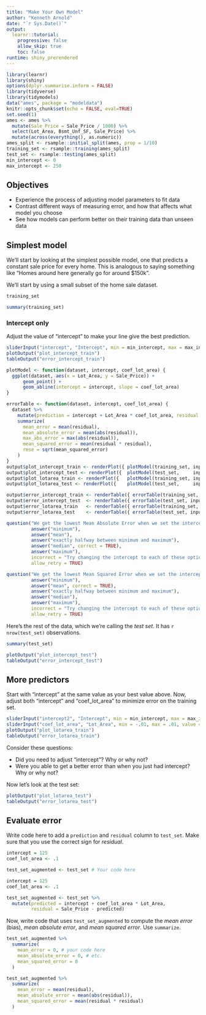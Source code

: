 ```yaml
---
title: "Make Your Own Model"
author: "Kenneth Arnold"
date: "`r Sys.Date()`"
output: 
  learnr::tutorial:
    progressive: false
    allow_skip: true
    toc: false
runtime: shiny_prerendered
---
```


```r
library(learnr)
library(shiny)
options(dplyr.summarise.inform = FALSE)
library(tidyverse)
library(tidymodels)
data("ames", package = "modeldata")
knitr::opts_chunk$set(echo = FALSE, eval=TRUE)
set.seed(1)
ames <- ames %>%
  mutate(Sale_Price = Sale_Price / 1000) %>% 
  select(Lot_Area, Bsmt_Unf_SF, Sale_Price) %>%
  mutate(across(everything(), as.numeric))
ames_split <- rsample::initial_split(ames, prop = 1/10)
training_set <- rsample::training(ames_split)
test_set <- rsample::testing(ames_split)
min_intercept <- 0
max_intercept <- 250
```

## Objectives

* Experience the process of adjusting model parameters to fit data
* Contrast different ways of measuring error, and how that affects what model you choose
* See how models can perform better on their training data than unseen data


## Simplest model

We'll start by looking at the simplest possible model, one that predicts a constant
sale price for every home. This is analogous to saying something like "Homes around
here generally go for around $150k".

We'll start by using a small subset of the home sale dataset.

```r
training_set
```

```r
summary(training_set)
```


### Intercept only

Adjust the value of "intercept" to make your line give the best prediction.

```r
sliderInput("intercept", "Intercept", min = min_intercept, max = max_intercept, value = 125)
plotOutput("plot_intercept_train")
tableOutput("error_intercept_train")
```

```r
plotModel <- function(dataset, intercept, coef_lot_area) {
  ggplot(dataset, aes(x = Lot_Area, y = Sale_Price)) +
      geom_point() +
      geom_abline(intercept = intercept, slope = coef_lot_area)
}

errorTable <- function(dataset, intercept, coef_lot_area) {
  dataset %>% 
    mutate(prediction = intercept + Lot_Area * coef_lot_area, residual = Sale_Price - prediction) %>% 
    summarize(
      mean_error = mean(residual),
      mean_absolute_error = mean(abs(residual)),
      max_abs_error = max(abs(residual)),
      mean_squared_error = mean(residual * residual),
      rmse = sqrt(mean_squared_error)
    )
}
output$plot_intercept_train <- renderPlot({ plotModel(training_set, input$intercept, 0) })
output$plot_intercept_test <- renderPlot({  plotModel(test_set,     input$intercept, 0) })
output$plot_lotarea_train <- renderPlot({   plotModel(training_set, input$intercept2, input$coef_lot_area)})
output$plot_lotarea_test <- renderPlot({    plotModel(test_set,     input$intercept2, input$coef_lot_area) })

output$error_intercept_train <- renderTable({ errorTable(training_set, input$intercept, 0) })
output$error_intercept_test  <- renderTable({ errorTable(test_set, input$intercept, 0) })
output$error_lotarea_train   <- renderTable({ errorTable(training_set, input$intercept2, input$coef_lot_area) })
output$error_lotarea_test    <- renderTable({ errorTable(test_set, input$intercept2, input$coef_lot_area) })
```

```r
question("We get the lowest Mean Absolute Error when we set the intercept to the ___ of the Sale_Price column (see summary table above)",
         answer("minimum"),
         answer("mean"),
         answer("exactly halfway between minimum and maximum"),
         answer("median", correct = TRUE),
         answer("maximum"),
         incorrect = "Try changing the intercept to each of these options and see what error you get!",
         allow_retry = TRUE)
```

```r
question("We get the lowest Mean Squared Error when we set the intercept to the ___ of the Sale_Price column (see summary table above)",
         answer("minimum"),
         answer("mean", correct = TRUE),
         answer("exactly halfway between minimum and maximum"),
         answer("median"),
         answer("maximum"),
         incorrect = "Try changing the intercept to each of these options and see what error you get!",
         allow_retry = TRUE)
```

Here's the rest of the data, which we're calling the *test set*. It has `r nrow(test_set)` observations.

```r
summary(test_set)
```


```r
plotOutput("plot_intercept_test")
tableOutput("error_intercept_test")
```

<!--
Intercept is extremely low-variance, so we should expect very similar train and test performance.
```r
question("Compared with the training set, the Mean Absolute Error on the test set is...",
         answer("lower, which is good"),
         answer("lower, which is bad"),
         answer("about the same"),
         answer("higher, which is good"),
         answer("higher, which is bad", correct = TRUE),
         allow_retry = TRUE)
```

**How different was the MAE on training set vs test set?** Write this down.
-->

## More predictors

Start with "intercept" at the same value as your best value above. Now, adjust both "intercept" and "coef_lot_area" to minimize error on the training set.

```r
sliderInput("intercept2", "Intercept", min = min_intercept, max = max_intercept, value = 125)
sliderInput("coef_lot_area", "Lot_Area", min = -.01, max = .01, value = 0, step = .0001)
plotOutput("plot_lotarea_train")
tableOutput("error_lotarea_train")
```

Consider these questions:

* Did you need to adjust "intercept"? Why or why not?
* Were you able to get a better error than when you just had intercept? Why or why not?

Now let's look at the test set:

```r
plotOutput("plot_lotarea_test")
tableOutput("error_lotarea_test")
```



## Evaluate error

Write code here to add a `prediction` and `residual` column to `test_set`.
Make sure that you use the correct sign for *residual*.

```r
intercept = 125
coef_lot_area <- .1

test_set_augmented <- test_set # Your code here
```

```r
intercept = 125
coef_lot_area <- .1

test_set_augmented <- test_set %>%
  mutate(predicted = intercept + coef_lot_area * Lot_Area,
         residual = Sale_Price - predicted)
```

Now, write code that uses `test_set_augmented` to compute the
*mean error* (bias), *mean absolute error*, and *mean squared error*. Use `summarize`.

```r
test_set_augmented %>% 
  summarize(
    mean_error = 0, # your code here
    mean_absolute_error = 0, # etc.
    mean_squared_error = 0
  )
```

```r
test_set_augmented %>% 
  summarize(
    mean_error = mean(residual),
    mean_absolute_error = mean(abs(residual)),
    mean_squared_error = mean(residual * residual)
  )
```

